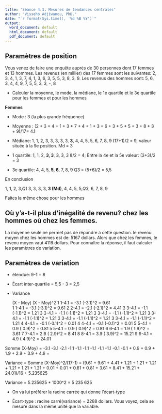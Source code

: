 ```yaml
---
title: 'Séance 4.1: Mesures de tendances centrales'
author: "Visseho Adjiwanou, PhD."
date: "`r format(Sys.time(), '%d %B %Y')`"
output:
  word_document: default
  html_document: default
  pdf_document: default
---
```


## Paramètres de position

Vous venez de faire une enquête auprès de 30 personnes dont 17 femmes et 13 hommes. Les revenus (en millier) des 17 femmes sont les suivantes: 2, 3, 4, 1, 3, 7, 4, 1, 3, 6, 3, 5, 5, 3, 8, 3, 9.
Les revenus des hommes sont: 5, 6, 3, 4, 4, 9, 7, 5, 5, 3, 3, -, 8

- Calculer la moyenne, le mode, la médiane, le 1e quartile et le 3e quartile pour les femmes et pour les hommes

**Femmes**

- Mode : 3 (la plus grande fréquence)
- Moyenne : (2 + 3 + 4 + 1 + 3 + 7 + 4 + 1 + 3 + 6 + 3 + 5 + 5 + 3 + 8 + 3 + 9)/17= 4.1
- Médiane: 1, 1, 2, 3, 3, 3, 3, 3, **3**, 4, 4, 5, 5, 6, 7, 8, 9
(17+1)/2 = 9, valeur située à la 9e position. Md = 3

- 1 quartile: 1, 1, 2, **3, 3**, 3, 3, 3
8/2 = 4; Entre la 4e et la 5e valeur: (3+3)/2 = 3

- 3e quartile: 4, 4, 5, **5, 6**, 7, 8, 9
    Q3 = (5+6)/2 = 5,5 

En conclusion

1, 1, 2, 3,*Q1* 3, 3, 3, 3, **3 (Md)**, 4, 4, 5, 5,*Q3*, 6, 7, 8, 9

Faites la même chose pour les hommes

## Où y'a-t-il plus d'inégalité de revenu? chez les hommes où chez les femmes.

La moyenne seule ne permet pas de répondre à cette question. le revenu moyen chez les hommes est de: 5167 dollars. Alors que chez les femmes, le revenu moyen vaut 4118 dollars. Pour connaître la réponse, il faut calculer les paramètres de variation.

## Paramètres de variation

- étendue: 9-1 = 8
- Écart inter-quartile = 5,5 - 3 = 2,5
- Variance

   (X - Moy)     (X - Moy)^2
1  1-4.1 = -3.1  (-3.1)^2 = 9.61  
1  1-4.1 = -3.1  (-3.1)^2 = 9.61
2  2-4.1 = -2.1  (-2.1)^2 = 4.41
3  3-4.1 = -1.1  (-1.1)^2 = 1.21
3  3-4.1 = -1.1  (-1.1)^2 = 1.21
3  3-4.1 = -1.1  (-1.1)^2 = 1.21
3  3-4.1 = -1.1  (-1.1)^2 = 1.21
3  3-4.1 = -1.1  (-1.1)^2 = 1.21
3  3-4.1 = -1.1  (-1.1)^2 = 1.21
4  4-4.1 = -0.1  (-0.1)^2 = 0.01
4  4-4.1 = -0.1  (-0.1)^2 = 0.01 
5  5-4.1 =  0.9  ( 0.9)^2 = 0.81
5  5-4.1 =  0.9  ( 0.9)^2 = 0.81
6  6-4.1 =  1.9  ( 1.9)^2 = 3.61
7  7-4.1 =  2.9  ( 2.9)^2 = 8.41
8  8-4.1 =  3.9  ( 3.9)^2 = 15.21
9  9-4.1 =  4.9  ( 4.9)^2 = 24.01


Somme (X-Moy) = -3.1 -3.1 -2.1 -1.1 -1.1 -1.1 -1.1 -1.1 -1.1 -0.1 -0.1 + 0.9 + 0.9 + 1.9 + 2.9 + 3.9 + 4.9 = 

Variance = Somme (X-Moy)^2/(17-1) = (9.61 + 9.61 + 4.41 + 1.21 + 1.21 + 1.21 + 1.21 + 1.21 + 1.21 + 0.01 + 0.01 + 0.81 + 0.81 + 3.61 + 8.41 + 15.21 + 24.01)/16 + 5.235625

Variance = 5.235625 * 1000^2 = 5 235 625

- On va lui préférer la racine carrée qui donne l'écart-type

- Écart-type : racine carré(variance) = 2288 dollars. Vous voyez, cela se mesure dans la même unité que la variable.

